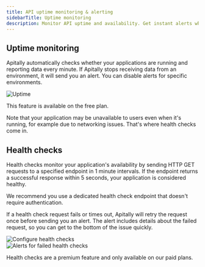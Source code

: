 ```yaml
---
title: API uptime monitoring & alerting
sidebarTitle: Uptime monitoring
description: Monitor API uptime and availability. Get instant alerts when there are problems.
---
```


## Uptime monitoring

Apitally automatically checks whether your applications are running and reporting data every minute.
If Apitally stops receiving data from an environment, it will send you an alert. You can disable alerts for specific environments.

<Card>
  <div style={{ margin: "-1.25rem -1.5rem" }}>
    <img src="https://assets.apitally.io/docs/uptime.webp" alt="Uptime" />
  </div>
</Card>

This feature is available on the free plan.

Note that your application may be unavailable to users even when it's running, for example due to networking issues.
That's where health checks come in.

## Health checks

Health checks monitor your application's availability by sending HTTP GET requests to a specified endpoint in 1 minute intervals.
If the endpoint returns a successful response within 5 seconds, your application is considered healthy.

<Tip>We recommend you use a dedicated health check endpoint that doesn't require authentication.</Tip>

If a health check request fails or times out, Apitally will retry the request once before sending you an alert.
The alert includes details about the failed request, so you can get to the bottom of the issue quickly.

<CardGroup cols={2}>
  <Card>
    <div style={{ margin: "-1.25rem -1.5rem" }}>
      <img src="https://assets.apitally.io/docs/uptime-configure-health-checks.png" alt="Configure health checks" />
    </div>
  </Card>
  <Card>
    <div style={{ margin: "-1.25rem -1.5rem" }}>
      <img src="https://assets.apitally.io/docs/uptime-health-check-alert.png" alt="Alerts for failed health checks" />
    </div>
  </Card>
</CardGroup>

Health checks are a premium feature and only available on our paid plans.
